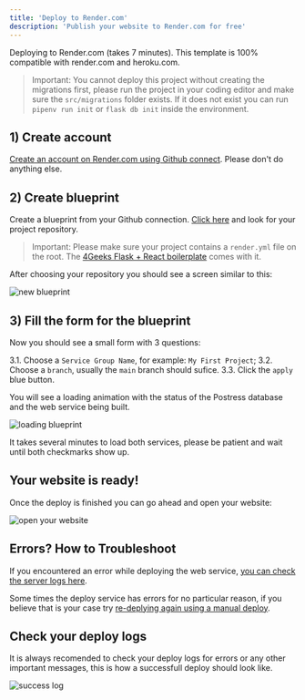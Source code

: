 ```yaml
---
title: 'Deploy to Render.com'
description: 'Publish your website to Render.com for free'
---
```


Deploying to Render.com (takes 7 minutes). This template is 100% compatible with render.com and heroku.com.

> Important: You cannot deploy this project without creating the migrations first, please run the project in your coding editor and make sure the `src/migrations` folder exists. If it does not exist you can run `pipenv run init` or `flask db init` inside the environment. 

## 1) Create account

[Create an account on Render.com using Github connect](https://dashboard.render.com/register?next=/). Please don't do anything else.

## 2) Create blueprint

Create a blueprint from your Github connection. [Click here](https://dashboard.render.com/select-repo?type=blueprint) and look for your project repository.

> Important: Please make sure your project contains a `render.yml` file on the root. The [4Geeks Flask + React boilerplate](https://github.com/4GeeksAcademy/react-flask-hello) comes with it.

After choosing your repository you should see a screen similar to this:

![new blueprint](../img/new-blueprint.png)

## 3) Fill the form for the blueprint

Now you should see a small form with 3 questions:

3.1. Choose a `Service Group Name`, for example: `My First Project`; 
3.2. Choose a `branch`, usually the `main` branch should sufice.
3.3. Click the `apply` blue button.

You will see a loading animation with the status of the Postress database and the web service being built.

![loading blueprint](../img/loading-blueprint.gif)

It takes several minutes to load both services, please be patient and wait until both checkmarks show up.

## Your website is ready!

Once the deploy is finished you can go ahead and open your website:

![open your website](../img/open-website.png)

## Errors? How to Troubleshoot

If you encountered an error while deploying the web service, [you can check the server logs here](../img/blueprint-error.gif). 

Some times the deploy service has errors for no particular reason, if you believe that is your case try [re-deplying again using a manual deploy](../img/manual-deploy.gif). 

## Check your deploy logs

It is always recomended to check your deploy logs for errors or any other important messages, this is how a successfull deploy should look like.

![success log](../img/success-log.png)

